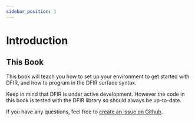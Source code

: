 ```yaml
---
sidebar_position: 1
---
```



# Introduction

<DFIRDocs />

## This Book
This book will teach you how to set up your environment to get started with DFIR, and how to program in the DFIR surface syntax.

Keep in mind that DFIR is under active development. However the code in this book is tested with the DFIR library so should always be up-to-date.

If you have any questions, feel free to [create an issue on Github](https://github.com/hydro-project/hydroflow/issues/new).
